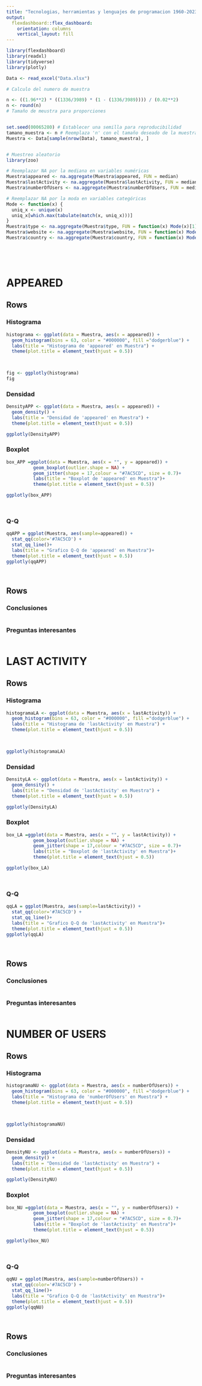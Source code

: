 ```yaml
---
title: "Tecnologias, herramientas y lenguajes de programacion 1960-2023"
output: 
  flexdashboard::flex_dashboard:
    orientation: columns
    vertical_layout: fill
---
```


```r

library(flexdashboard)
library(readxl)
library(tidyverse)
library(plotly)

Data <- read_excel("Data.xlsx")

# Calculo del numero de muestra

n <- ((1.96**2) * ((1336/3989) * (1 - (1336/3989)))) / (0.02**2)
n <- round(n)
# Tamaño de meustra para proporciones


set.seed(00065280) # Establecer una semilla para reproducibilidad
tamano_muestra <- n # Reemplaza 'n' con el tamaño deseado de la muestra
Muestra <- Data[sample(nrow(Data), tamano_muestra), ]


# Muestreo aleatorio
library(zoo)

# Reemplazar NA por la mediana en variables numéricas
Muestra$appeared <- na.aggregate(Muestra$appeared, FUN = median)
Muestra$lastActivity <- na.aggregate(Muestra$lastActivity, FUN = median)
Muestra$numberOfUsers <- na.aggregate(Muestra$numberOfUsers, FUN = median)

# Reemplazar NA por la moda en variables categóricas
Mode <- function(x) {
  uniq_x <- unique(x)
  uniq_x[which.max(tabulate(match(x, uniq_x)))]
}
Muestra$type <- na.aggregate(Muestra$type, FUN = function(x) Mode(x)[1])
Muestra$website <- na.aggregate(Muestra$website, FUN = function(x) Mode(x)[1])
Muestra$country <- na.aggregate(Muestra$country, FUN = function(x) Mode(x)[1])






```

APPEARED 
==============

Rows {data-width=600, .tabset}
-----------------------------------------------------------------------
### Histograma
```r

histograma <- ggplot(data = Muestra, aes(x = appeared)) +
  geom_histogram(bins = 63, color = "#000000", fill ="dodgerblue") +
  labs(title = "Histograma de 'appeared' en Muestra") +
  theme(plot.title = element_text(hjust = 0.5))
  


fig <- ggplotly(histograma)
fig

```


### Densidad

```r

DensityAPP <- ggplot(data = Muestra, aes(x = appeared)) +
  geom_density() +
  labs(title = "Densidad de 'appeared' en Muestra") +
  theme(plot.title = element_text(hjust = 0.5))

ggplotly(DensityAPP)


```


### Boxplot

```r

box_APP =ggplot(data = Muestra, aes(x = "", y = appeared)) + 
          geom_boxplot(outlier.shape = NA) +
          geom_jitter(shape = 17,colour = "#7AC5CD", size = 0.7)+
          labs(title = "Boxplot de 'appeared' en Muestra")+
          theme(plot.title = element_text(hjust = 0.5))

ggplotly(box_APP)




```

### Q-Q

```r

qqAPP = ggplot(Muestra, aes(sample=appeared)) +
  stat_qq(color='#7AC5CD') + 
  stat_qq_line()+
  labs(title = "Grafico Q-Q de 'appeared' en Muestra")+
  theme(plot.title = element_text(hjust = 0.5))
ggplotly(qqAPP)




```






Rows {data-width=400}
---------------
### Conclusiones

```r

```

 
### Preguntas interesantes

```r

```










LAST ACTIVITY
==============

Rows {data-width=600, .tabset}
-----------------------------------------------------------------------
### Histograma
```r

histogramaLA <- ggplot(data = Muestra, aes(x = lastActivity)) +
  geom_histogram(bins = 63, color = "#000000", fill ="dodgerblue") +
  labs(title = "Histograma de 'lastActivity' en Muestra") +
  theme(plot.title = element_text(hjust = 0.5))
  


ggplotly(histogramaLA)


```


### Densidad

```r

DensityLA <- ggplot(data = Muestra, aes(x = lastActivity)) +
  geom_density() +
  labs(title = "Densidad de 'lastActivity' en Muestra") +
  theme(plot.title = element_text(hjust = 0.5))

ggplotly(DensityLA)


```


### Boxplot

```r

box_LA =ggplot(data = Muestra, aes(x = "", y = lastActivity)) + 
          geom_boxplot(outlier.shape = NA) +
          geom_jitter(shape = 17,colour = "#7AC5CD", size = 0.7)+
          labs(title = "Boxplot de 'lastActivity' en Muestra")+
          theme(plot.title = element_text(hjust = 0.5))

ggplotly(box_LA)




```

### Q-Q

```r

qqLA = ggplot(Muestra, aes(sample=lastActivity)) +
  stat_qq(color='#7AC5CD') + 
  stat_qq_line()+
  labs(title = "Grafico Q-Q de 'lastActivity' en Muestra")+
  theme(plot.title = element_text(hjust = 0.5))
ggplotly(qqLA)




```






Rows {data-width=400}
---------------
### Conclusiones

```r

```

 
### Preguntas interesantes

```r

```











NUMBER OF USERS
==============

Rows {data-width=600, .tabset}
-----------------------------------------------------------------------
### Histograma
```r

histogramaNU <- ggplot(data = Muestra, aes(x = numberOfUsers)) +
  geom_histogram(bins = 63, color = "#000000", fill ="dodgerblue") +
  labs(title = "Histograma de 'numberOfUsers' en Muestra") +
  theme(plot.title = element_text(hjust = 0.5))
  


ggplotly(histogramaNU)


```


### Densidad

```r

DensityNU <- ggplot(data = Muestra, aes(x = numberOfUsers)) +
  geom_density() +
  labs(title = "Densidad de 'lastActivity' en Muestra") +
  theme(plot.title = element_text(hjust = 0.5))

ggplotly(DensityNU)


```


### Boxplot

```r

box_NU =ggplot(data = Muestra, aes(x = "", y = numberOfUsers)) + 
          geom_boxplot(outlier.shape = NA) +
          geom_jitter(shape = 17,colour = "#7AC5CD", size = 0.7)+
          labs(title = "Boxplot de 'lastActivity' en Muestra")+
          theme(plot.title = element_text(hjust = 0.5))

ggplotly(box_NU)




```

### Q-Q

```r

qqNU = ggplot(Muestra, aes(sample=numberOfUsers)) +
  stat_qq(color='#7AC5CD') + 
  stat_qq_line()+
  labs(title = "Grafico Q-Q de 'lastActivity' en Muestra")+
  theme(plot.title = element_text(hjust = 0.5))
ggplotly(qqNU)




```






Rows {data-width=400}
---------------
### Conclusiones

```r

```

 
### Preguntas interesantes

```r

```









